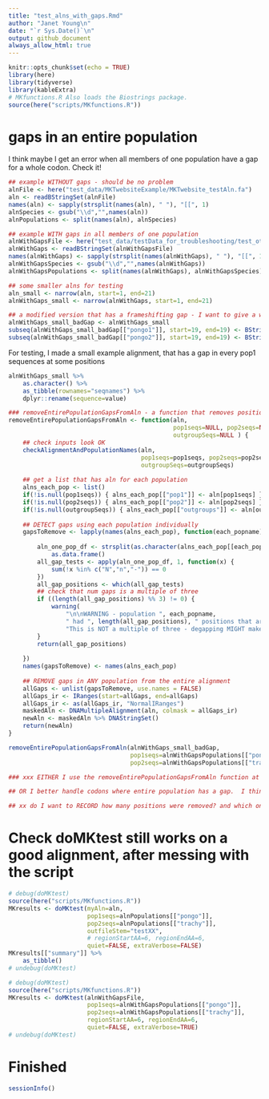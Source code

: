 ```yaml
---
title: "test_alns_with_gaps.Rmd"
author: "Janet Young\n"
date: "`r Sys.Date()`\n"
output: github_document
always_allow_html: true
---
```


```r
knitr::opts_chunk$set(echo = TRUE)
library(here)
library(tidyverse)
library(kableExtra)
# MKfunctions.R Also loads the Biostrings package. 
source(here("scripts/MKfunctions.R"))
```


# gaps in an entire population


I think maybe I get an error when all members of one population have a gap for a whole codon. Check it!

```r
## example WITHOUT gaps - should be no problem
alnFile <- here("test_data/MKTwebsiteExample/MKTwebsite_testAln.fa")
aln <- readBStringSet(alnFile)
names(aln) <- sapply(strsplit(names(aln), " "), "[[", 1)
alnSpecies <- gsub("\\d","",names(aln))
alnPopulations <- split(names(aln), alnSpecies)
```

```r
## example WITH gaps in all members of one population
alnWithGapsFile <- here("test_data/testData_for_troubleshooting/test_otherMiscProblemAlns/test_onePopAllGaps.fa")
alnWithGaps <- readBStringSet(alnWithGapsFile)
names(alnWithGaps) <- sapply(strsplit(names(alnWithGaps), " "), "[[", 1)
alnWithGapsSpecies <- gsub("\\d","",names(alnWithGaps))
alnWithGapsPopulations <- split(names(alnWithGaps), alnWithGapsSpecies)
```

```r
## some smaller alns for testing
aln_small <- narrow(aln, start=1, end=21)
alnWithGaps_small <- narrow(alnWithGaps, start=1, end=21)

## a modified version that has a frameshifting gap - I want to give a warning for this
alnWithGaps_small_badGap <- alnWithGaps_small
subseq(alnWithGaps_small_badGap[["pongo1"]], start=19, end=19) <- BString("-")
subseq(alnWithGaps_small_badGap[["pongo2"]], start=19, end=19) <- BString("-")
```


For testing, I made a small example alignment, that has a gap in every pop1 sequences at some positions

```r
alnWithGaps_small %>% 
    as.character() %>% 
    as_tibble(rownames="seqnames") %>% 
    dplyr::rename(sequence=value)
```






```r
### removeEntirePopulationGapsFromAln - a function that removes positions that are ENTIRELY gaps in one or other population from the entire alignment
removeEntirePopulationGapsFromAln <- function(aln, 
                                              pop1seqs=NULL, pop2seqs=NULL,
                                              outgroupSeqs=NULL ) {
    ## check inputs look OK
    checkAlignmentAndPopulationNames(aln, 
                                     pop1seqs=pop1seqs, pop2seqs=pop2seqs,
                                     outgroupSeqs=outgroupSeqs)
    
    ## get a list that has aln for each population
    alns_each_pop <- list()
    if(!is.null(pop1seqs)) { alns_each_pop[["pop1"]] <- aln[pop1seqs] }
    if(!is.null(pop2seqs)) { alns_each_pop[["pop2"]] <- aln[pop2seqs] }
    if(!is.null(outgroupSeqs)) { alns_each_pop[["outgroups"]] <- aln[outgroupSeqs] }
    
    ## DETECT gaps using each population individually
    gapsToRemove <- lapply(names(alns_each_pop), function(each_popname) {
        
        aln_one_pop_df <- strsplit(as.character(alns_each_pop[[each_popname]]), "") %>% 
            as.data.frame()
        all_gap_tests <- apply(aln_one_pop_df, 1, function(x) {
            sum(!x %in% c("N","n","-")) == 0
        })
        all_gap_positions <- which(all_gap_tests)
        ## check that num gaps is a multiple of three
        if ((length(all_gap_positions) %% 3) != 0) {
            warning(
                "\n\nWARNING - population ", each_popname, 
                " had ", length(all_gap_positions), " positions that are gaps in every sequence.\n",
                "This is NOT a multiple of three - degapping MIGHT make the alignment go out of frame\n\n")
        }
        return(all_gap_positions)
        
    })
    names(gapsToRemove) <- names(alns_each_pop)
    
    ## REMOVE gaps in ANY population from the entire alignment
    allGaps <- unlist(gapsToRemove, use.names = FALSE)
    allGaps_ir <- IRanges(start=allGaps, end=allGaps)
    allGaps_ir <- as(allGaps_ir, "NormalIRanges")
    maskedAln <- DNAMultipleAlignment(aln, colmask = allGaps_ir) 
    newAln <- maskedAln %>% DNAStringSet()
    return(newAln)
}

removeEntirePopulationGapsFromAln(alnWithGaps_small_badGap, 
                                  pop1seqs=alnWithGapsPopulations[["pongo"]],
                                  pop2seqs=alnWithGapsPopulations[["trachy"]])

### xxx EITHER I use the removeEntirePopulationGapsFromAln function at the start of doMKtest (but then coordinates in the output won't reflect the alignment)

## OR I better handle codons where entire population has a gap.  I think I like the second one better. Maybe I keep the removeEntirePopulationGapsFromAln function around because sometimes we might want to clean up an alignment BEFORE we run MK tests. 

## xx do I want to RECORD how many positions were removed? and which ones? 

```


# Check doMKtest still works on a good alignment, after messing with the script

```r
# debug(doMKtest)
source(here("scripts/MKfunctions.R"))
MKresults <- doMKtest(myAln=aln, 
                      pop1seqs=alnPopulations[["pongo"]],
                      pop2seqs=alnPopulations[["trachy"]],
                      outfileStem="testXX",
                      # regionStartAA=6, regionEndAA=6,
                      quiet=FALSE, extraVerbose=FALSE)
MKresults[["summary"]] %>% 
    as_tibble()
# undebug(doMKtest)
```


```r
# debug(doMKtest)
source(here("scripts/MKfunctions.R"))
MKresults <- doMKtest(alnWithGapsFile, 
                      pop1seqs=alnWithGapsPopulations[["pongo"]],
                      pop2seqs=alnWithGapsPopulations[["trachy"]],
                      regionStartAA=6, regionEndAA=6,
                      quiet=FALSE, extraVerbose=TRUE)
# undebug(doMKtest)
```




# Finished

```r
sessionInfo()
```



